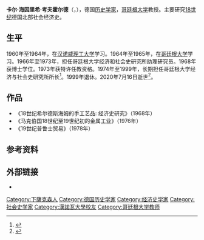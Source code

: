 {{Infobox person
| name          = 卡尔·海因里希·考夫霍尔德
| caption       = 
| birth_date    = 1932年8月29日
| birth_place   = [[魏瑪共和國|魏瑪共和國]][[希尔德斯海姆|希尔德斯海姆]]
| death_date    = {{Death date and age|df=y|2020|07|16|1932|08|29}}
| death_place   = 
| nationality   = 德国
| other_names   = 
| occupation    = 历史学家
| years_active  = 
| known_for     = 
| notable_works = 
}}
'''卡尔·海因里希·考夫霍尔德'''（{{lang-de|Karl Heinrich Kaufhold}}，{{bd|1932年|8月29日|2020年|7月16日|catIdx=Kaufhold}}），德国[[历史学家|历史学家]]，[[哥廷根大学|哥廷根大学]]教授。主要研究[[18世纪|18世纪]]德国北部社会经济史。
==生平==
1960年至1964年，在[[汉诺威大学|汉诺威理工大学]]学习。1964年至1965年，在[[哥廷根大学|哥廷根大学]]学习。1966年至1973年，担任哥廷根大学经济和社会史研究所助理研究员。1968年获博士学位。1973年获特许任教资格。1974年至1999年，长期担任哥廷根大学经济与社会史研究所所长<ref>{{cite web |title=Prof. em. Dr. Karl Heinrich Kaufhold |url=https://www.uni-goettingen.de/de/117716.html |publisher=Georg-August-Universität Göttingen |accessdate=2020-08-04 |language=de |archive-date=2016-05-27 |archive-url=https://web.archive.org/web/20160527022330/http://www.uni-goettingen.de/de/117716.html |dead-url=yes }}</ref>。1999年退休。2020年7月16日逝世<ref>{{cite web|url=https://trauer-anzeigen.de/traueranzeige/karl-heinrich-kaufhold|title=Karl Heinrich Kaufhold|work=trauer-anzeigen.de|language=de|accessdate=2020-08-04|archive-date=2020-07-25|archive-url=https://web.archive.org/web/20200725115720/https://trauer-anzeigen.de/traueranzeige/karl-heinrich-kaufhold|dead-url=no}}</ref>。
==作品==
*《18世纪希尔德斯海姆的手工艺品: 经济史研究》（1968年）
*《马克伯国18世纪至19世纪初的金属工业》（1976年）
*《19世纪普鲁士贸易》（1978年）
==参考资料==
{{portal|人物|德国}}
{{reflist}}
==外部链接==
* {{DNB-Portal|119536625}}
{{Authority control}}
{{DEFAULTSORT:Kaufhold, Karl Heinrich}}
[[Category:下薩克森人|Category:下薩克森人]]
[[Category:德国历史学家|Category:德国历史学家]]
[[Category:经济史学家|Category:经济史学家]]
[[Category:社会史学家|Category:社会史学家]]
[[Category:漢諾瓦大學校友|Category:漢諾瓦大學校友]]
[[Category:哥廷根大学教师|Category:哥廷根大学教师]]
{{德国人物小作品}}